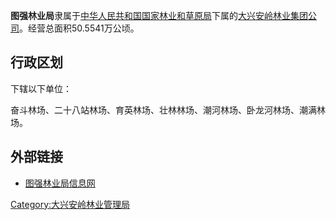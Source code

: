 {{中国乡级行政区
|行政区全称           = {{PAGENAMEBASE}}
|上级行政区           = [[大兴安岭林业管理局|大兴安岭林业管理局]]<br>[[大兴安岭林业集团公司|大兴安岭林业集团公司]]
|政府驻地             = [[漠河市|漠河市]][[图强镇|图强镇]]
}}

'''图强林业局'''隶属于[[中华人民共和国|中华人民共和国]][[国家林业和草原局|国家林业和草原局]]下属的[[大兴安岭林业集团公司|大兴安岭林业集团公司]]。经营总面积50.5541万公顷。

== 行政区划 ==
{{PAGENAMEBASE}}下辖以下单位：

奋斗林场、二十八站林场、育英林场、壮林林场、潮河林场、卧龙河林场、潮满林场。

==外部链接==
*[https://web.archive.org/web/20081226020559/http://dxal.gov.cn/tuqiang/ 图强林业局信息网]

{{黑龙江行政区划小作品}}
{{黑龙江省大兴安岭地区漠河市行政区划}}
{{中华人民共和国林业区划|大}}

[[Category:大兴安岭林业管理局|Category:大兴安岭林业管理局]]